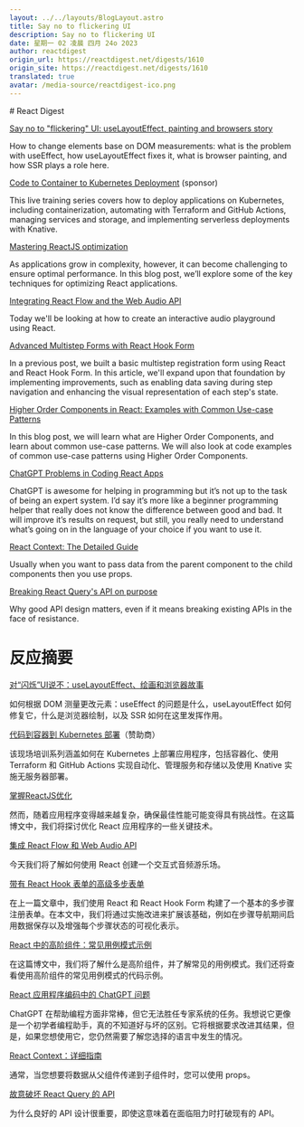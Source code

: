 ```yaml
---
layout: ../../layouts/BlogLayout.astro
title: Say no to flickering UI
description: Say no to flickering UI
date: 星期一 02 凌晨 四月 24o 2023
author: reactdigest
origin_url: https://reactdigest.net/digests/1610
origin_site: https://reactdigest.net/digests/1610
translated: true
avatar: /media-source/reactdigest-ico.png
---
```



<Reference client:only="react" title="Say no to flickering UI" url="https://reactdigest.net/digests/1610" />

<Detail client:only="react">
	# React Digest

[Say no to "flickering" UI: useLayoutEffect, painting and browsers story](https://reactdigest.net/link/15371/a24eb3ef-556d-456e-a6a4-25de0a1cd63b/email)

How to change elements base on DOM measurements: what is the problem with useEffect, how useLayoutEffect fixes it, what is browser painting, and how SSR plays a role here.

[Code to Container to Kubernetes Deployment](https://reactdigest.net/link/15372/a24eb3ef-556d-456e-a6a4-25de0a1cd63b/email) (sponsor)

This live training series covers how to deploy applications on Kubernetes, including containerization, automating with Terraform and GitHub Actions, managing services and storage, and implementing serverless deployments with Knative.

[Mastering ReactJS optimization](https://reactdigest.net/link/15373/a24eb3ef-556d-456e-a6a4-25de0a1cd63b/email)

As applications grow in complexity, however, it can become challenging to ensure optimal performance. In this blog post, we’ll explore some of the key techniques for optimizing React applications.

[Integrating React Flow and the Web Audio API](https://reactdigest.net/link/15374/a24eb3ef-556d-456e-a6a4-25de0a1cd63b/email)

Today we'll be looking at how to create an interactive audio playground using React.

[Advanced Multistep Forms with React Hook Form](https://reactdigest.net/link/15375/a24eb3ef-556d-456e-a6a4-25de0a1cd63b/email)

In a previous post, we built a basic multistep registration form using React and React Hook Form. In this article, we'll expand upon that foundation by implementing improvements, such as enabling data saving during step navigation and enhancing the visual representation of each step's state.

[Higher Order Components in React: Examples with Common Use-case Patterns](https://reactdigest.net/link/15376/a24eb3ef-556d-456e-a6a4-25de0a1cd63b/email)

In this blog post, we will learn what are Higher Order Components, and learn about common use-case patterns. We will also look at code examples of common use-case patterns using Higher Order Components.

[ChatGPT Problems in Coding React Apps](https://reactdigest.net/link/15377/a24eb3ef-556d-456e-a6a4-25de0a1cd63b/email)

ChatGPT is awesome for helping in programming but it’s not up to the task of being an expert system. I’d say it’s more like a beginner programming helper that really does not know the difference between good and bad. It will improve it’s results on request, but still, you really need to understand what’s going on in the language of your choice if you want to use it.

[React Context: The Detailed Guide](https://reactdigest.net/link/15378/a24eb3ef-556d-456e-a6a4-25de0a1cd63b/email)

Usually when you want to pass data from the parent component to the child components then you use props.

[Breaking React Query's API on purpose](https://reactdigest.net/link/15379/a24eb3ef-556d-456e-a6a4-25de0a1cd63b/email)

Why good API design matters, even if it means breaking existing APIs in the face of resistance.


</Detail>

# 反应摘要

[对“闪烁”UI说不：useLayoutEffect、绘画和浏览器故事](https://reactdigest.net/link/15371/a24eb3ef-556d-456e-a6a4-25de0a1cd63b/email)

如何根据 DOM 测量更改元素：useEffect 的问题是什么，useLayoutEffect 如何修复它，什么是浏览器绘制，以及 SSR 如何在这里发挥作用。

[代码到容器到 Kubernetes 部署](https://reactdigest.net/link/15372/a24eb3ef-556d-456e-a6a4-25de0a1cd63b/email)（赞助商）

该现场培训系列涵盖如何在 Kubernetes 上部署应用程序，包括容器化、使用 Terraform 和 GitHub Actions 实现自动化、管理服务和存储以及使用 Knative 实施无服务器部署。

[掌握ReactJS优化](https://reactdigest.net/link/15373/a24eb3ef-556d-456e-a6a4-25de0a1cd63b/email)

然而，随着应用程序变得越来越复杂，确保最佳性能可能变得具有挑战性。在这篇博文中，我们将探讨优化 React 应用程序的一些关键技术。

[集成 React Flow 和 Web Audio API](https://reactdigest.net/link/15374/a24eb3ef-556d-456e-a6a4-25de0a1cd63b/email)

今天我们将了解如何使用 React 创建一个交互式音频游乐场。

[带有 React Hook 表单的高级多步表单](https://reactdigest.net/link/15375/a24eb3ef-556d-456e-a6a4-25de0a1cd63b/email)

在上一篇文章中，我们使用 React 和 React Hook Form 构建了一个基本的多步骤注册表单。在本文中，我们将通过实施改进来扩展该基础，例如在步骤导航期间启用数据保存以及增强每个步骤状态的可视化表示。

[React 中的高阶组件：常见用例模式示例](https://reactdigest.net/link/15376/a24eb3ef-556d-456e-a6a4-25de0a1cd63b/email)

在这篇博文中，我们将了解什么是高阶组件，并了解常见的用例模式。我们还将查看使用高阶组件的常见用例模式的代码示例。

[React 应用程序编码中的 ChatGPT 问题](https://reactdigest.net/link/15377/a24eb3ef-556d-456e-a6a4-25de0a1cd63b/email)

ChatGPT 在帮助编程方面非常棒，但它无法胜任专家系统的任务。我想说它更像是一个初学者编程助手，真的不知道好与坏的区别。它将根据要求改进其结果，但是，如果您想使用它，您仍然需要了解您选择的语言中发生的情况。

[React Context：详细指南](https://reactdigest.net/link/15378/a24eb3ef-556d-456e-a6a4-25de0a1cd63b/email)

通常，当您想要将数据从父组件传递到子组件时，您可以使用 props。

[故意破坏 React Query 的 API](https://reactdigest.net/link/15379/a24eb3ef-556d-456e-a6a4-25de0a1cd63b/email)

为什么良好的 API 设计很重要，即使这意味着在面临阻力时打破现有的 API。


